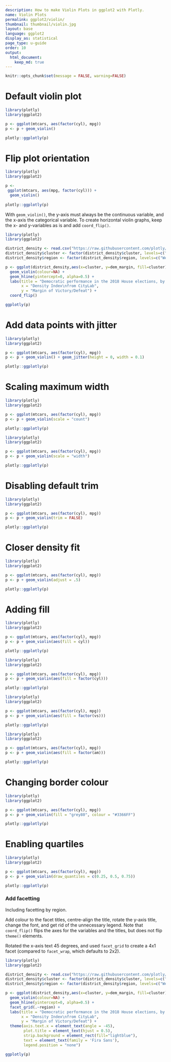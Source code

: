```yaml
---
description: How to make Violin Plots in ggplot2 with Plotly.
name: Violin Plots
permalink: ggplot2/violin/
thumbnail: thumbnail/violin.jpg
layout: base
language: ggplot2
display_as: statistical
page_type: u-guide
order: 10
output:
  html_document:
    keep_md: true
---
```


```r
knitr::opts_chunk$set(message = FALSE, warning=FALSE)
```

# Default violin plot

```r
library(plotly)
library(ggplot2)

p <- ggplot(mtcars, aes(factor(cyl), mpg))
p <- p + geom_violin()

plotly::ggplotly(p)
```

# Flip plot orientation

```r
library(plotly)
library(ggplot2)

p <-   
 ggplot(mtcars, aes(mpg, factor(cyl))) +
  geom_violin()
  
plotly::ggplotly(p)
```

With `geom_violin()`, the y-axis must always be the continuous variable, and the x-axis the categorical variable. To create horizontal violin graphs, keep the x- and y-variables as is and add `coord_flip()`.

```r
library(plotly)
library(ggplot2)

district_density <- read.csv("https://raw.githubusercontent.com/plotly/datasets/master/district_density.csv", stringsAsFactors = FALSE)
district_density$cluster <- factor(district_density$cluster, levels=c("Pure urban", "Urban-suburban mix", "Dense suburban", "Sparse suburban", "Rural-suburban mix", "Pure rural"))
district_density$region <- factor(district_density$region, levels=c("West", "South", "Midwest", "Northeast"))

p <- ggplot(district_density,aes(x=cluster, y=dem_margin, fill=cluster)) +
  geom_violin(colour=NA) +
  geom_hline(yintercept=0, alpha=0.5) +
  labs(title = "Democratic performance in the 2018 House elections, by region and density",
       x = "Density Index\nfrom CityLab",
       y = "Margin of Victory/Defeat") +
  coord_flip()

ggplotly(p)
```

# Add data points with jitter

```r
library(plotly)
library(ggplot2)

p <- ggplot(mtcars, aes(factor(cyl), mpg))
p <- p + geom_violin() + geom_jitter(height = 0, width = 0.1)

plotly::ggplotly(p)
```

# Scaling maximum width

```r
library(plotly)
library(ggplot2)

p <- ggplot(mtcars, aes(factor(cyl), mpg))
p <- p + geom_violin(scale = "count")

plotly::ggplotly(p)
```


```r
library(plotly)
library(ggplot2)

p <- ggplot(mtcars, aes(factor(cyl), mpg))
p <- p + geom_violin(scale = "width")

plotly::ggplotly(p)
```

# Disabling default trim

```r
library(plotly)
library(ggplot2)

p <- ggplot(mtcars, aes(factor(cyl), mpg))
p <- p + geom_violin(trim = FALSE)

plotly::ggplotly(p)
```



# Closer density fit


```r
library(plotly)
library(ggplot2)

p <- ggplot(mtcars, aes(factor(cyl), mpg))
p <- p + geom_violin(adjust = .5)

plotly::ggplotly(p)
```


# Adding fill

```r
library(plotly)
library(ggplot2)

p <- ggplot(mtcars, aes(factor(cyl), mpg))
p <- p + geom_violin(aes(fill = cyl))

plotly::ggplotly(p)
```

```r
library(plotly)
library(ggplot2)

p <- ggplot(mtcars, aes(factor(cyl), mpg))
p <- p + geom_violin(aes(fill = factor(cyl)))

plotly::ggplotly(p)
```




```r
library(plotly)
library(ggplot2)

p <- ggplot(mtcars, aes(factor(cyl), mpg))
p <- p + geom_violin(aes(fill = factor(vs)))

plotly::ggplotly(p)
```



```r
library(plotly)
library(ggplot2)

p <- ggplot(mtcars, aes(factor(cyl), mpg))
p <- p + geom_violin(aes(fill = factor(am)))

plotly::ggplotly(p)
```


# Changing border colour

```r
library(plotly)
library(ggplot2)

p <- ggplot(mtcars, aes(factor(cyl), mpg))
p <- p + geom_violin(fill = "grey80", colour = "#3366FF")

plotly::ggplotly(p)
```


# Enabling quartiles


```r
library(plotly)
library(ggplot2)

p <- ggplot(mtcars, aes(factor(cyl), mpg))
p <- p + geom_violin(draw_quantiles = c(0.25, 0.5, 0.75))

plotly::ggplotly(p)
```

### Add facetting
Including facetting by region.

Add colour to the facet titles, centre-align the title, rotate the y-axis title, change the font, and get rid of the unnecessary legend. Note that `coord_flip()` flips the axes for the variables and the titles, but does not flip `theme()` elements.

Rotated the x-axis text 45 degrees, and used `facet_grid` to create a 4x1 facet (compared to `facet_wrap`, which defaults to 2x2).

```r
library(plotly)
library(ggplot2)

district_density <- read.csv("https://raw.githubusercontent.com/plotly/datasets/master/district_density.csv", stringsAsFactors = FALSE)
district_density$cluster <- factor(district_density$cluster, levels=c("Pure urban", "Urban-suburban mix", "Dense suburban", "Sparse suburban", "Rural-suburban mix", "Pure rural"))
district_density$region <- factor(district_density$region, levels=c("West", "South", "Midwest", "Northeast"))

p <- ggplot(district_density,aes(x=cluster, y=dem_margin, fill=cluster)) +
  geom_violin(colour=NA) +
  geom_hline(yintercept=0, alpha=0.5) +
  facet_grid(.~region) +
  labs(title = "Democratic performance in the 2018 House elections, by region and density",
       x = "Density Index\nfrom CityLab",
       y = "Margin of Victory/Defeat") +
  theme(axis.text.x = element_text(angle = -45),
        plot.title = element_text(hjust = 0.5),
        strip.background = element_rect(fill="lightblue"),
        text = element_text(family = 'Fira Sans'),
        legend.position = "none")

ggplotly(p)
```
